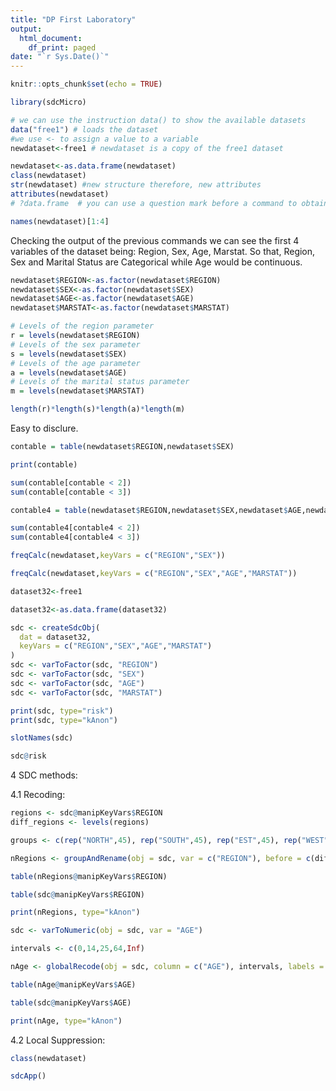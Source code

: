 ```yaml
---
title: "DP First Laboratory"
output:
  html_document:
    df_print: paged
date: "`r Sys.Date()`"
---
```


```r
knitr::opts_chunk$set(echo = TRUE)
```

```r
library(sdcMicro)
```

```r
# we can use the instruction data() to show the available datasets
data("free1") # loads the dataset
#we use <- to assign a value to a variable
newdataset<-free1 # newdataset is a copy of the free1 dataset
```

```r
newdataset<-as.data.frame(newdataset)
class(newdataset)
str(newdataset) #new structure therefore, new attributes
attributes(newdataset)
# ?data.frame  # you can use a question mark before a command to obtain some help
```

```r
names(newdataset)[1:4]
```
Checking the output of the previous commands we can see the first 4 variables of the dataset being: Region, Sex, Age, Marstat.
So that, Region, Sex and Marital Status are Categorical while Age would be continuous.

```r
newdataset$REGION<-as.factor(newdataset$REGION)
newdataset$SEX<-as.factor(newdataset$SEX)
newdataset$AGE<-as.factor(newdataset$AGE)
newdataset$MARSTAT<-as.factor(newdataset$MARSTAT)
```


```r
# Levels of the region parameter
r = levels(newdataset$REGION)
# Levels of the sex parameter
s = levels(newdataset$SEX)
# Levels of the age parameter
a = levels(newdataset$AGE)
# Levels of the marital status parameter
m = levels(newdataset$MARSTAT)
```

```r
length(r)*length(s)*length(a)*length(m)
```
Easy to disclure.

```r
contable = table(newdataset$REGION,newdataset$SEX)
```

```r
print(contable)
```

```r
sum(contable[contable < 2])
sum(contable[contable < 3])
```

```r
contable4 = table(newdataset$REGION,newdataset$SEX,newdataset$AGE,newdataset$MARSTAT)
```

```r
sum(contable4[contable4 < 2])
sum(contable4[contable4 < 3])
```

```r
freqCalc(newdataset,keyVars = c("REGION","SEX"))
```
```r
freqCalc(newdataset,keyVars = c("REGION","SEX","AGE","MARSTAT"))
```
```r
dataset32<-free1
```

```r
dataset32<-as.data.frame(dataset32)
```

```r
sdc <- createSdcObj(
  dat = dataset32,
  keyVars = c("REGION","SEX","AGE","MARSTAT")
)
sdc <- varToFactor(sdc, "REGION")
sdc <- varToFactor(sdc, "SEX")
sdc <- varToFactor(sdc, "AGE")
sdc <- varToFactor(sdc, "MARSTAT")
```

```r
print(sdc, type="risk")
print(sdc, type="kAnon")
```

```r
slotNames(sdc)
```

```r
sdc@risk
```

4 SDC methods:

4.1 Recoding:

```r
regions <- sdc@manipKeyVars$REGION
diff_regions <- levels(regions)
```

```r
groups <- c(rep("NORTH",45), rep("SOUTH",45), rep("EST",45), rep("WEST", length(diff_regions)-135))
```

```r
nRegions <- groupAndRename(obj = sdc, var = c("REGION"), before = c(diff_regions), after = c(groups))
```

```r
table(nRegions@manipKeyVars$REGION)
```

```r
table(sdc@manipKeyVars$REGION)
```

```r
print(nRegions, type="kAnon")
```

```r
sdc <- varToNumeric(obj = sdc, var = "AGE")
```

```r
intervals <- c(0,14,25,64,Inf)
```


```r
nAge <- globalRecode(obj = sdc, column = c("AGE"), intervals, labels = c("Children","Young","Adults","Senior"))
```

```r
table(nAge@manipKeyVars$AGE)
```

```r
table(sdc@manipKeyVars$AGE)
```

```r
print(nAge, type="kAnon")
```

4.2 Local Suppression:
```r
class(newdataset)
```

```r
sdcApp()
```

